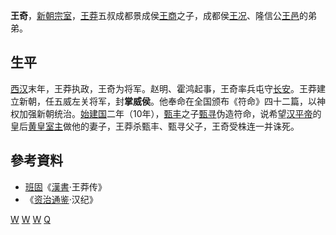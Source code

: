 '''王奇'''{{BD|？||10年|}}，[[新朝|新朝]][[宗室|宗室]]，[[王莽|王莽]]五叔成都景成侯[[王商_(魏郡)|王商]]之子，成都侯[[王况|王况]]、隆信公[[王邑|王邑]]的弟弟。
== 生平 ==
[[西汉|西汉]]末年，王莽执政，王奇为将军。赵明、霍鸿起事，王奇率兵屯守[[长安|长安]]。王莽建立新朝，任五威左关将军，封'''掌威侯'''。他奉命在全国颁布《符命》四十二篇，以神权加强新朝统治。[[始建国|始建国]]二年（10年），[[甄丰|甄丰]]之子[[甄寻|甄寻]]伪造符命，说希望[[汉平帝|汉平帝]]的皇后[[黄皇室主|黄皇室主]]做他的妻子，王莽杀甄丰、甄寻父子，王奇受株连一并诛死。
== 參考資料 ==
* [[班固|班固]]《[[漢書|漢書]]·王莽传》
* 《[[资治通鉴|资治通鉴]]·汉纪》

[[Category:新朝宗室|W]]
[[Category:大名人|W]]
[[Category:新朝官员|W]]
[[Category:王姓|Q]]